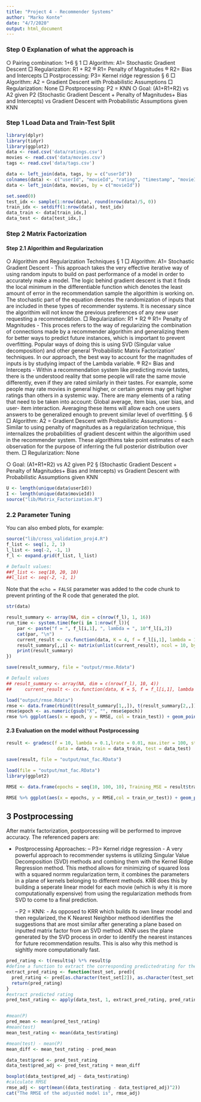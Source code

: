 ---
title: "Project 4 - Recommender Systems"
author: "Marko Konte"
date: "4/7/2020"
output: html_document
---

### Step 0 Explanation of what the approach is

○ Pairing combination: 1+6
	§ 1 
		□ Algorithm: A1= Stochastic Gradient Descent
		□ Regularization: R1 + R2
			® R1= Penalty of Magnitudes
			® R2= Bias and Intercepts
		□ Postprocessing: P3= Kernel ridge regression 
	§ 6
		□ Algorithm: A2 = Gradient Descent with Probabilistic Assumptions
		□ Regularization: None
		□ Postprocessing: P2 = KNN
○ Goal: (A1+R1+R2) vs A2 given P2 (Stochastic Gradient Descent + Penalty of Magnitudes+ Bias and Intercepts) vs Gradient Descent with Probabilistic Assumptions given KNN

### Step 1 Load Data and Train-Test Split

```{r setup, include=FALSE}

library(dplyr)
library(tidyr)
library(ggplot2)
data <- read.csv('data/ratings.csv')
movies <- read.csv('data/movies.csv')
tags <- read.csv('data/tags.csv')

data <- left_join(data, tags, by = c("userId"))
colnames(data) <- c("userId", "movieId", "rating", "timestamp", "movieIdTag", "tag", "timestampTag")
data <- left_join(data, movies, by = c("movieId"))

set.seed(0)
test_idx <- sample(1:nrow(data), round(nrow(data)/5, 0))
train_idx <- setdiff(1:nrow(data), test_idx)
data_train <- data[train_idx,]
data_test <- data[test_idx,]


```

### Step 2 Matrix Factorization
#### Step 2.1 Algorithim and Regularization
○ Algorithim and Regularization Techniques
	§ 1 
		□ Algorithm: A1= Stochastic Gradient Descent
		    - This approach takes the very effective iterative way of using random inputs to build on past performance of a model in order to accurately make a model. The logic behind gradient descent is that it finds the local minimum in the differentiable function which denotes the least amount of error in the recommendation sample the algorithim is working on. The stochastic part of the equation denotes the randomization of inputs that are included in these types of recommender systems. It is necessary since the algorithim will not know the previous preferences of any new user requesting a recommendation. 
		□ Regularization: R1 + R2
			® R1= Penalty of Magnitudes
			    - This proces refers to the way of regularizing the combination of connections made by a recommender algorithim and generalizing them for better ways to predict future instances, which is important to prevent overfitting. Popular ways of doing this is using SVD (Singular value decomposition) and other general 'Probabilistic Matrix Factorization' techniques. In our approach, the best way to account for the magnitudes of inputs is by studying impact of the Lambda variable. 
			® R2= Bias and Intercepts
			    - Within a recommendation system like predicting movie tastes, there is the understood reality that some people will rate the same movie differently, even if they are rated similarly in their tastes. For example, some people may rate movies in general higher, or certain genres may get higher ratings than others in a systemic way. There are many elements of a rating that need to be taken into account: Global average, item bias, user bias, and user- item interaction. Averaging these items will allow each one users answers to be generalized enough to prevent similar level of overfitting. 
	§ 6
		□ Algorithm: A2 = Gradient Descent with Probabilistic Assumptions
		        - Similar to using penalty of magnitudes as a regularization technique, this internalizes the probabilities of gradient descent within the algorithim used in the recommender system. These algorithims take point estimates of each observation for the purpose of inferring the full posterior distribution over them. 
		□ Regularization: None

○ Goal: (A1+R1+R2) vs A2 given P2
	§ (Stochastic Gradient Descent + Penalty of Magnitudes+ Bias and Intercepts) vs Gradient Descent with Probabilistic Assumptions given KNN


```{r cars}
U <- length(unique(data$userId))
I <- length(unique(data$movieId))
source("lib/Matrix_Factorization.R")

```

### 2.2 Parameter Tuning
You can also embed plots, for example:

```{r pressure, echo=FALSE}

source("lib/cross_validation_proj4.R")
f_list <- seq(1, 2, 1)
l_list <- seq(-2, -1, 1)
f_l <- expand.grid(f_list, l_list)

# Default values: 
##f_list <- seq(10, 20, 10)
##l_list <- seq(-2, -1, 1)

```

Note that the `echo = FALSE` parameter was added to the code chunk to prevent printing of the R code that generated the plot.


```{r}

str(data)

result_summary <- array(NA, dim = c(nrow(f_l), 1, 16))
run_time <- system.time(for(i in 1:nrow(f_l)){
    par <- paste("f = ", f_l[i,1], ", lambda = ", 10^f_l[i,2])
    cat(par, "\n")
    current_result <- cv.function(data, K = 4, f = f_l[i,1], lambda = 10^f_l[i,2])
    result_summary[,,i] <- matrix(unlist(current_result), ncol = 10, byrow = T) 
    print(result_summary)
})

save(result_summary, file = "output/rmse.Rdata")

# Default values
## result_summary <- array(NA, dim = c(nrow(f_l), 10, 4)) 
##     current_result <- cv.function(data, K = 5, f = f_l[i,1], lambda = 10^f_l[i,2])


```


```{r}

load("output/rmse.Rdata")
rmse <- data.frame(rbind(t(result_summary[1,,]), t(result_summary[2,,])), train_test = rep(c("Train", "Test"), each = 4), par = rep(paste("f = ", f_l[,1], ", lambda = ", 10^f_l[,2]), times = 2)) %>% gather("epoch", "RMSE", -train_test, -par)
rmse$epoch <- as.numeric(gsub("X", "", rmse$epoch))
rmse %>% ggplot(aes(x = epoch, y = RMSE, col = train_test)) + geom_point() + facet_grid(~par)

```

#### 2.3 Evaluation on the model without Postprocessing

```{r}
result <- gradesc(f = 10, lambda = 0.1,lrate = 0.01, max.iter = 100, stopping.deriv = 0.01,
                   data = data, train = data_train, test = data_test)

save(result, file = "output/mat_fac.RData")

```


```{r}
load(file = "output/mat_fac.RData")
library(ggplot2)

RMSE <- data.frame(epochs = seq(10, 100, 10), Training_MSE = result$train_RMSE, Test_MSE = result$test_RMSE) %>% gather(key = train_or_test, value = RMSE, -epochs)

RMSE %>% ggplot(aes(x = epochs, y = RMSE,col = train_or_test)) + geom_point() + scale_x_discrete(limits = seq(10, 100, 10)) + xlim(c(0, 100))

```


## 3 Postprocessing

After matrix factorization, postporcessing will be performed to improve accuracy.
The referenced papers are:

- Postprocessing Approaches:
    -- P3= Kernel ridge regression
            - A very powerful approach to recommender systems is utilizing Singular Value Decomposition (SVD) methods and combing them with the Kernel Ridge Regression method. This method allows for minimizing of squared loss with a squared normm regularization term, it combines the parameters in a plane of kernels belonging to different methods. KRR does this by building a seperate linear model for each movie (which is why it is more computationally expensive) from using the regularization methods from SVD to come to a final prediction. 
    
	-- P2 = KNN: 
	        - As opposed to KRR which builds its own linear model and then regularized, the K Nearest Neighbor methood identifies the suggestions that are most similar after generating a plane based on inputted matrix factor from an SVD method. KNN uses the plane generated by the SVD process in order to identify the nearest instances for future recommendation results. This is also why this method is sighltly more computationally fast.  
	        
```{r}

pred_rating <- t(result$q) %*% result$p
#define a function to extract the corresponding predictedrating for the test set.
extract_pred_rating <- function(test_set, pred){
  pred_rating <- pred[as.character(test_set[2]), as.character(test_set[1])]
  return(pred_rating)
}
#extract predicted rating
pred_test_rating <- apply(data_test, 1, extract_pred_rating, pred_rating)


#mean(P)
pred_mean <- mean(pred_test_rating)
#mean(test)
mean_test_rating <- mean(data_test$rating)

#mean(test) - mean(P)
mean_diff <- mean_test_rating - pred_mean

data_test$pred <- pred_test_rating
data_test$pred_adj <- pred_test_rating + mean_diff

boxplot(data_test$pred_adj ~ data_test$rating)
#calculate RMSE
rmse_adj <- sqrt(mean((data_test$rating - data_test$pred_adj)^2))
cat("The RMSE of the adjusted model is", rmse_adj)


```


        